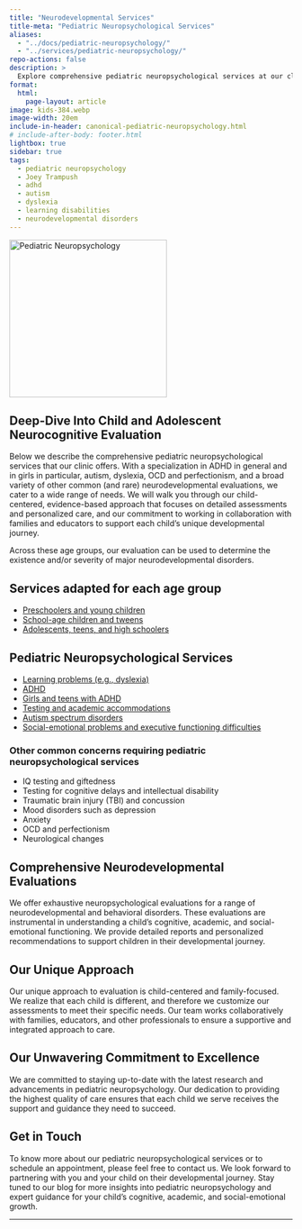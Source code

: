 ```yaml
---
title: "Neurodevelopmental Services"
title-meta: "Pediatric Neuropsychological Services"
aliases:
  - "../docs/pediatric-neuropsychology/"
  - "../services/pediatric-neuropsychology/"
repo-actions: false
description: >
  Explore comprehensive pediatric neuropsychological services at our clinic, specializing in ADHD in girls, Autism Spectrum Disorders, dyslexia, and a broad range of neurodevelopmental conditions.
format:
  html:
    page-layout: article
image: kids-384.webp
image-width: 20em
include-in-header: canonical-pediatric-neuropsychology.html
# include-after-body: footer.html
lightbox: true
sidebar: true
tags:
  - pediatric neuropsychology
  - Joey Trampush
  - adhd
  - autism
  - dyslexia
  - learning disabilities
  - neurodevelopmental disorders
---
```


![](kids-384.webp "Pediatric Neuropsychology"){width=20em fig-alt="A brainworkup logo for pediatric neuropsychological services."}

## Deep-Dive Into Child and Adolescent Neurocognitive Evaluation

Below we describe the comprehensive pediatric neuropsychological services that our clinic offers. With a specialization in ADHD in general and in girls in particular, autism, dyslexia, OCD and perfectionism, and a broad variety of other common (and rare) neurodevelopmental evaluations, we cater to a wide range of needs. We will walk you through our child-centered, evidence-based approach that focuses on detailed assessments and personalized care, and our commitment to working in collaboration with families and educators to support each child's unique developmental journey.

:::{.callout-important collapse=false appearance='default' icon=true}
Across these age groups, our evaluation can be used to determine the existence
and/or severity of major neurodevelopmental disorders.
:::

## Services adapted for each age group

- [Preschoolers and young children](../preschool/index.qmd)
- [School-age children and tweens](../school-age/index.qmd)
- [Adolescents, teens, and high schoolers](../adolescent/index.qmd)

## Pediatric Neuropsychological Services

- [Learning problems (e.g., dyslexia)](../dyslexia/index.qmd)
- [ADHD](../adhd/index.qmd)
- [Girls and teens with ADHD](../adhd-in-girls/index.qmd)
- [Testing and academic accommodations](../testing-accommodations/index.qmd)
- [Autism spectrum disorders](../autism/index.qmd)
- [Social-emotional problems and executive functioning difficulties](../executive-function/index.qmd)

### Other common concerns requiring pediatric neuropsychological services

- IQ testing and giftedness
- Testing for cognitive delays and intellectual disability
- Traumatic brain injury (TBI) and concussion
- Mood disorders such as depression
- Anxiety
- OCD and perfectionism
- Neurological changes

## Comprehensive Neurodevelopmental Evaluations

We offer exhaustive neuropsychological evaluations for a range of neurodevelopmental and behavioral disorders. These evaluations are instrumental in understanding a child's cognitive, academic, and social-emotional functioning. We provide detailed reports and personalized recommendations to support children in their developmental journey.

## Our Unique Approach

:::{.callout-tip collapse=false appearance='default' icon=true}
Our unique approach to evaluation is child-centered and family-focused. We realize that each child is different, and therefore we customize our assessments to meet their specific needs. Our team works collaboratively with families, educators, and other professionals to ensure a supportive and integrated approach to care.
:::

## Our Unwavering Commitment to Excellence

We are committed to staying up-to-date with the latest research and advancements in pediatric neuropsychology. Our dedication to providing the highest quality of care ensures that each child we serve receives the support and guidance they need to succeed.

## Get in Touch

To know more about our pediatric neuropsychological services or to schedule an
appointment, please feel free to contact us. We look forward to partnering with
you and your child on their developmental journey. Stay tuned to our blog for
more insights into pediatric neuropsychology and expert guidance for your
child's cognitive, academic, and social-emotional growth.

---

<!-- ## Columbia U
- [link](https://www.columbiadoctors.org/childrens-health/pediatric-specialties/psychiatry-psychology/our-services/neuropsychological-evaluation-service)

Columbia Psychiatry’s Neuropsychological Evaluation Service is dedicated to identifying what prevents an individual from accessing their potential, as well as to better understand their specific strengths, areas of growth, and learning needs. Our team is comprised of experts in neuropsychology who evaluate preschool children through adults. Through these assessments, our experts are able to develop a comprehensive profile of one’s learning style along with targeted recommendations. Our team conducts evaluations using a developmental framework and strengths-based approach in order to effectively identify areas of growth.

Who We Serve
Our team works with individuals who are struggling to meet the demands of school/work or have challenges at home due to behavioral, academic or emotional difficulties. Our goal is to identify their strengths and challenges in order to make recommendations for the right interventions and services that can help them experience and maintain success. Each individual is unique, so we look for solutions that are right for each person or whole family.

Our Team
Our pediatric neuropsychology team is comprised of experts in school psychology, clinical psychology, and neuropsychology. They have specialized training in understanding brain development and how brain dysfunction may relate to problems at school, work, home, or with peers. Our experts help individuals understand the source of their difficulties, whether it is a learning disability, the effects of a medical condition, autism spectrum disorder, or another neurodevelopmental condition, such as a motor, language, or attention-based limitation. After the evaluation is completed, our providers are also equipped as needed to consult with school-based teams and other providers regarding academic and clinical interventions.

Our Program
Through our neuropsychological evaluations, we aim to pinpoint specific areas of growth that inform the best treatment for the individual and their family. We connect directly with school personnel, referring physicians, therapists, and other professionals involved in an individual’s care to ensure all providers are working collaboratively on a path to success.

A neuropsychological evaluation consists of several parts that may vary based on
the reason for an evaluation. Typically, an evaluation includes an intake
session, sessions for the neuropsychological testing, and a feedback session.

Intake
The intake is a chance for the neuropsychologist to learn more about why you or
your child was referred for an evaluation prior to initiating testing. This is
an opportunity for the individual or parent/guardian to provide information
regarding developmental, medical, educational, and psychological history. It
also is a good opportunity to ask any questions about the evaluation process.
This meeting usually takes one-to-two hours.

Neuropsychological Testing
Testing usually occurs over the span of two to three days, though some
re-evaluations or brief evaluations take only one day to complete. For children,
the first day of testing is probably the first time the neuropsychologist is
meeting your child, so the neuropsychologist will spend time at the beginning of
the session answering any questions your child may have and help put them at
ease for the testing process. Depending on your child’s age, testing may last a
full school day (9:00am-3:00pm) or half day (9:00am-12:00pm). Testing involves
completing various tasks that may involve answering questions, solving puzzles,
drawing, and/or filling out questionnaires. Given the length of testing
sessions, there are typically numerous breaks throughout the day, as well as a
longer break for lunch.

School Observation
In some circumstances, it is helpful to observe students in their learning
environment. The need for this observation is usually reviewed with the parent
during the intake or after the first testing appointment and depends on
accessibility to the school (*restrictions apply during the 2020-2021 school
year due to COVID-19).

Feedback
Results of the evaluation and associated recommendations will be reviewed during
the feedback session with you or the parent/guardian. With consent, results can
also be shared with others (e.g., school, other professionals). If appropriate
given their age and level of functioning, youth also may be included in part of
the feedback session. You will be provided with a written report summarizing the
evaluation following the date of feedback.

Ongoing Consultation
Often the neuropsychologist will continue to work with the individual and their
family to provide ongoing support. This may include working with other members
of the individual’s treatment team to ensure continuity of care and
implementation of recommendations from the evaluation. For youth, some
neuropsychologists may work closely with school personnel to help provide
appropriate educational programs. This can include connecting families with
educational advocates/attorneys, helping families find an appropriate school to
meet their child’s needs, consulting with school personnel on how to address
difficulties in the classroom, or attending Individualized Education Program
(IEP) or impartial hearing meetings.

Sample Evaluation Schedule
At the intake appointment, you will schedule subsequent testing sessions with
your provider. Testing days may occur consecutively within one week or during
different weeks, depending on provider and patient availability. Keep in mind
that this is a sample schedule and adjustments may occur based on the referral
question (e.g., shorter testing days, more than two testing days).


## Intake
You or your parent/guardian provides current concerns as well as the individual’s developmental, medical, educational, and psychological history.

Location: Telehealth
Length: 1-2 hours

### Testing Day 1
IQ Testing, Academic Testing, Fine Motor Testing, Psychiatric Evaluation

Location: In-person, or hybrid
Length: 3-6 hours (with breaks as needed and 1 hour lunch break)

### Testing Day 2
Language Testing, Attention/Executive Functioning Testing, Memory Testing, Social Skills Testing

Location: In-person, or hybrid
Length: 3-6 hours (with breaks as needed and 1 hour lunch break)

### Feedback
Results of the evaluation and associated recommendations are reviewed

Location: Telehealth
Length: 1-1.5 hours

What To Bring
If available, please send in advance of the intake appointment:

Previous neuropsychological or psychological reports
School evaluation reports (e.g., report cards, state testing)
Individualized Education Programs or 504 plans (if child receives special education services)
Therapy reports from other providers (e.g., speech/language pathologists, counselors)
Relevant medical history
Fees
Fees for a comprehensive neuropsychological evaluation can range depending on the referral question and age of the patient, but are generally estimated at $6000. This includes the intake, testing appointments, feedback, and written report. Fees are based on the scope of the evaluation and are reviewed prior to initiating the evaluation.

Insurance Accepted
Aetna
Columbia University Employee United Healthcare Plan
Our Locations
We are located at the following sites:

[](https://www.dcurbanmom.com/jforum/posts/list/952882.page) -->